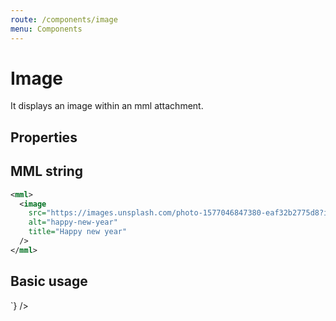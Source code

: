 ```yaml
---
route: /components/image
menu: Components
---
```



# Image

It displays an image within an mml attachment.

## Properties

<Props of={Image} />

## MML string

```xml
<mml>
  <image
    src="https://images.unsplash.com/photo-1577046847380-eaf32b2775d8?ixlib=rb-1.2.1&ixid=eyJhcHBfaWQiOjEyMDd9&auto=format&fit=crop&w=250&q=80"
    alt="happy-new-year"
    title="Happy new year"
  />
</mml>
```

## Basic usage

<Playground>
  <MML
    source={`
    <image
      src="https://images.unsplash.com/photo-1577046847380-eaf32b2775d8?ixlib=rb-1.2.1&ixid=eyJhcHBfaWQiOjEyMDd9&auto=format&fit=crop&w=250&q=80"
      alt="happy-new-year"
      title="Happy new year"
    />
  `}
  />
</Playground>
